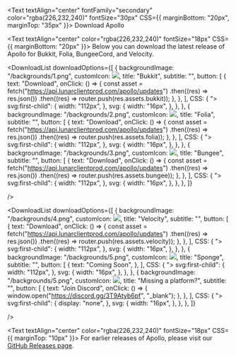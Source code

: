 
<Text textAlign="center" fontFamily="secondary" color="rgba(226,232,240)" fontSize="30px" CSS={{ marginBottom: "20px", marginTop: "35px" }}>
    Download Apollo
</Text>

<Text textAlign="center" color="rgba(226,232,240)" fontSize="18px" CSS={{ marginBottom: "20px" }}>
    Below you can download the latest release of Apollo for Bukkit, Folia, BungeeCord, and Velocity.
</Text>

<DownloadList
    downloadOptions={[
        {
            backgroundImage: "/backgrounds/1.png",
            customIcon: <img width={250} src="/bukkit.png" />,
            title: "Bukkit",
            subtitle: "",
            button: [
                {
                    text: "Download",
                    onClick: () => {
                        const asset = fetch("https://api.lunarclientprod.com/apollo/updates")
                            .then((res) => res.json())
                            .then((res) => router.push(res.assets.bukkit));
                    },
                },
            ],
            CSS: {
                "> svg:first-child": {
                    width: "112px",
                },
                svg: {
                    width: "16px",
                },
            },
        },
        {
            backgroundImage: "/backgrounds/2.png",
            customIcon: <img width={250} src="/folia.png" />,
            title: "Folia",
            subtitle: "",
            button: [
                {
                    text: "Download",
                    onClick: () => {
                        const asset = fetch("https://api.lunarclientprod.com/apollo/updates")
                            .then((res) => res.json())
                            .then((res) => router.push(res.assets.folia));
                    },
                },
            ],
            CSS: {
                "> svg:first-child": {
                    width: "112px",
                },
                svg: {
                    width: "16px",
                },
            },
        },
        {
            backgroundImage: "/backgrounds/3.png",
            customIcon: <img width={250} src="/bungee.png" />,
            title: "Bungee",
            subtitle: "",
            button: [
                {
                    text: "Download",
                    onClick: () => {
                        const asset = fetch("https://api.lunarclientprod.com/apollo/updates")
                            .then((res) => res.json())
                            .then((res) => router.push(res.assets.bungee));
                    },
                },
            ],
            CSS: {
                "> svg:first-child": {
                    width: "112px",
                },
                svg: {
                    width: "16px",
                },
            },
        },
    ]}

/>

<DownloadList
    downloadOptions={[
        {
            backgroundImage: "/backgrounds/4.png",
            customIcon: <img width={250} src="/velocity.png" />,
            title: "Velocity",
            subtitle: "",
            button: [
                {
                    text: "Download",
                    onClick: () => {
                        const asset = fetch("https://api.lunarclientprod.com/apollo/updates")
                            .then((res) => res.json())
                            .then((res) => router.push(res.assets.velocity));
                    },
                },
            ],
            CSS: {
                "> svg:first-child": {
                    width: "112px",
                },
                svg: {
                    width: "16px",
                },
            },
        },
        {
            backgroundImage: "/backgrounds/5.png",
            customIcon: <img width={250} src="/sponge.png" />,
            title: "Sponge",
            subtitle: "",
            button: [
                {
                    text: "Coming Soon",
                },
            ],
            CSS: {
                "> svg:first-child": {
                    width: "112px",
                },
                svg: {
                    width: "16px",
                },
            },
        },
        {
            backgroundImage: "/backgrounds/5.png",
            customIcon: <img width={250} src="/logo.png" />,
            title: "Missing a platform?",
            subtitle: "",
            button: [
                {
                    text: "Join Discord",
                    onClick: () => {
                        window.open("https://discord.gg/3T9Atyb6pf", "_blank");
                    },
                },
            ],
            CSS: {
                "> svg:first-child": {
                    display: "none",
                },
                svg: {
                    width: "16px",
                },
            },
        },
    ]}

/>

<Text textAlign="center" color="rgba(226,232,240)" fontSize="18px" CSS={{ marginTop: "10px" }}>
    For earlier releases of Apollo, please visit our [GitHub Releases page](https://github.com/LunarClient/Apollo/releases).
</Text>
